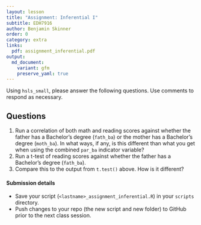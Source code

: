 ```yaml
---
layout: lesson
title: "Assignment: Inferential I"
subtitle: EDH7916
author: Benjamin Skinner
order: 0
category: extra
links:
  pdf: assignment_inferential.pdf
output:
  md_document:
    variant: gfm
    preserve_yaml: true
---
```


Using `hsls_small`, please answer the following questions. Use
comments to respond as necessary.

## Questions

1. Run a correlation of both math and reading scores against whether
 the father has a Bachelor's degree (`fath_ba`) or the mother has a
 Bachelor's degree (`moth_ba`). In what ways, if any, is this
 different than what you get when using the combined `par_ba`
 indicator variable? 
1. Run a t-test of reading scores against whether the father has a
   Bachelor's degree (`fath_ba`).
1. Compare this to the output from `t.test()` above. How is it
   different?

#### Submission details

- Save your script (`<lastname>_assignment_inferential.R`) in your `scripts`
  directory.
- Push changes to your repo (the new script and new folder) to GitHub
  prior to the next class session.





